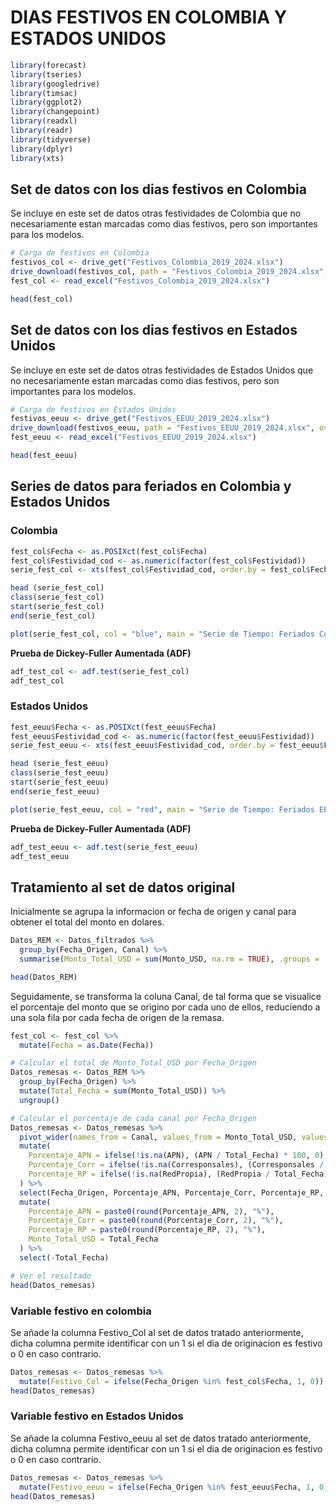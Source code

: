 # DIAS FESTIVOS EN COLOMBIA Y ESTADOS UNIDOS


```r
library(forecast)
library(tseries)
library(googledrive)
library(timsac)
library(ggplot2)
library(changepoint)
library(readxl)
library(readr)
library(tidyverse)
library(dplyr)
library(xts)
```

## Set de datos con los dias festivos en Colombia

Se incluye en este set de datos otras festividades de Colombia que no necesariamente estan marcadas como dias festivos, pero son importantes para los modelos.

```r

# Carga de festivos en Colombia
festivos_col <- drive_get("Festivos_Colombia_2019_2024.xlsx")
drive_download(festivos_col, path = "Festivos_Colombia_2019_2024.xlsx", overwrite = TRUE)
fest_col <- read_excel("Festivos_Colombia_2019_2024.xlsx")

head(fest_col)

```

## Set de datos con los dias festivos en Estados Unidos

Se incluye en este set de datos otras festividades de Estados Unidos que no necesariamente estan marcadas como dias festivos, pero son importantes para los modelos.



```r
# Carga de festivos en Estados Unidos
festivos_eeuu <- drive_get("Festivos_EEUU_2019_2024.xlsx")
drive_download(festivos_eeuu, path = "Festivos_EEUU_2019_2024.xlsx", overwrite = TRUE)
fest_eeuu <- read_excel("Festivos_EEUU_2019_2024.xlsx")

head(fest_eeuu)
```

## Series de datos para feriados en Colombia y Estados Unidos

### Colombia

```r
fest_col$Fecha <- as.POSIXct(fest_col$Fecha)
fest_col$Festividad_cod <- as.numeric(factor(fest_col$Festividad))
serie_fest_col <- xts(fest_col$Festividad_cod, order.by = fest_col$Fecha)
```

```r
head (serie_fest_col)
class(serie_fest_col)
start(serie_fest_col)
end(serie_fest_col)
```

```r
plot(serie_fest_col, col = "blue", main = "Serie de Tiempo: Feriados Colombia", ylab = "Festividad")
```

**Prueba de Dickey-Fuller Aumentada (ADF)**

```r
adf_test_col <- adf.test(serie_fest_col)
adf_test_col
```


### Estados Unidos

```r
fest_eeuu$Fecha <- as.POSIXct(fest_eeuu$Fecha)
fest_eeuu$Festividad_cod <- as.numeric(factor(fest_eeuu$Festividad))
serie_fest_eeuu <- xts(fest_eeuu$Festividad_cod, order.by = fest_eeuu$Fecha)
```


```r
head (serie_fest_eeuu)
class(serie_fest_eeuu)
start(serie_fest_eeuu)
end(serie_fest_eeuu)
```

```r
plot(serie_fest_eeuu, col = "red", main = "Serie de Tiempo: Feriados EEUU", ylab = "Festividad")
```

**Prueba de Dickey-Fuller Aumentada (ADF)**

```r
adf_test_eeuu <- adf.test(serie_fest_eeuu)
adf_test_eeuu
```

## Tratamiento al set de datos original

Inicialmente se agrupa la informacion or fecha de origen y canal para obtener el total del monto en dolares.

```r
Datos_REM <- Datos_filtrados %>%
  group_by(Fecha_Origen, Canal) %>%
  summarise(Monto_Total_USD = sum(Monto_USD, na.rm = TRUE), .groups = 'drop')

head(Datos_REM)
```

Seguidamente, se transforma la coluna Canal, de tal forma que se visualice el porcentaje del monto que se origino por cada uno de ellos, reduciendo a una sola fila por cada fecha de origen de la remasa.

```r
fest_col <- fest_col %>%
  mutate(Fecha = as.Date(Fecha))

# Calcular el total de Monto_Total_USD por Fecha_Origen
Datos_remesas <- Datos_REM %>%
  group_by(Fecha_Origen) %>%
  mutate(Total_Fecha = sum(Monto_Total_USD)) %>%
  ungroup()

# Calcular el porcentaje de cada canal por Fecha_Origen
Datos_remesas <- Datos_remesas %>%
  pivot_wider(names_from = Canal, values_from = Monto_Total_USD, values_fn = list(Monto_Total_USD = sum), values_fill = list(Monto_Total_USD = 0)) %>%
  mutate(
    Porcentaje_APN = ifelse(!is.na(APN), (APN / Total_Fecha) * 100, 0),
    Porcentaje_Corr = ifelse(!is.na(Corresponsales), (Corresponsales / Total_Fecha) * 100, 0),
    Porcentaje_RP = ifelse(!is.na(RedPropia), (RedPropia / Total_Fecha) * 100, 0)
  ) %>%
  select(Fecha_Origen, Porcentaje_APN, Porcentaje_Corr, Porcentaje_RP, Total_Fecha) %>%
  mutate(
    Porcentaje_APN = paste0(round(Porcentaje_APN, 2), "%"),
    Porcentaje_Corr = paste0(round(Porcentaje_Corr, 2), "%"),
    Porcentaje_RP = paste0(round(Porcentaje_RP, 2), "%"),
    Monto_Total_USD = Total_Fecha
  ) %>%
  select(-Total_Fecha)

# Ver el resultado
head(Datos_remesas)
```

### Variable festivo en colombia

Se añade la columna Festivo_Col al set de datos tratado anteriormente, dicha columna permite identificar con un 1 si el dia de originacion es festivo o 0 en caso contrario.


```r
Datos_remesas <- Datos_remesas %>%
  mutate(Festivo_Col = ifelse(Fecha_Origen %in% fest_col$Fecha, 1, 0))
head(Datos_remesas)
```

### Variable festivo en Estados Unidos

Se añade la columna Festivo_eeuu al set de datos tratado anteriormente, dicha columna permite identificar con un 1 si el dia de originacion es festivo o 0 en caso contrario.

```r
Datos_remesas <- Datos_remesas %>%
  mutate(Festivo_eeuu = ifelse(Fecha_Origen %in% fest_eeuu$Fecha, 1, 0))
head(Datos_remesas)
```

